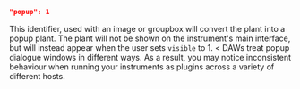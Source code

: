 ```json
"popup": 1
```
This identifier, used with an image or groupbox will convert the plant into a popup plant. The plant will not be shown on the instrument's main interface, but will instead appear when the user sets `visible` to 1.
< DAWs treat popup dialogue windows in different ways. As a result, you may notice inconsistent behaviour when running your instruments as plugins across a variety of different hosts.

